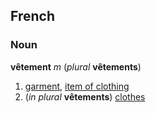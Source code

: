 ==French==
===Noun===
'''vêtement''' ''m'' (''plural'' '''vêtements''')

#[[garment]], [[item of clothing]]
#(''in plural'' '''vêtements''') [[clothes]]